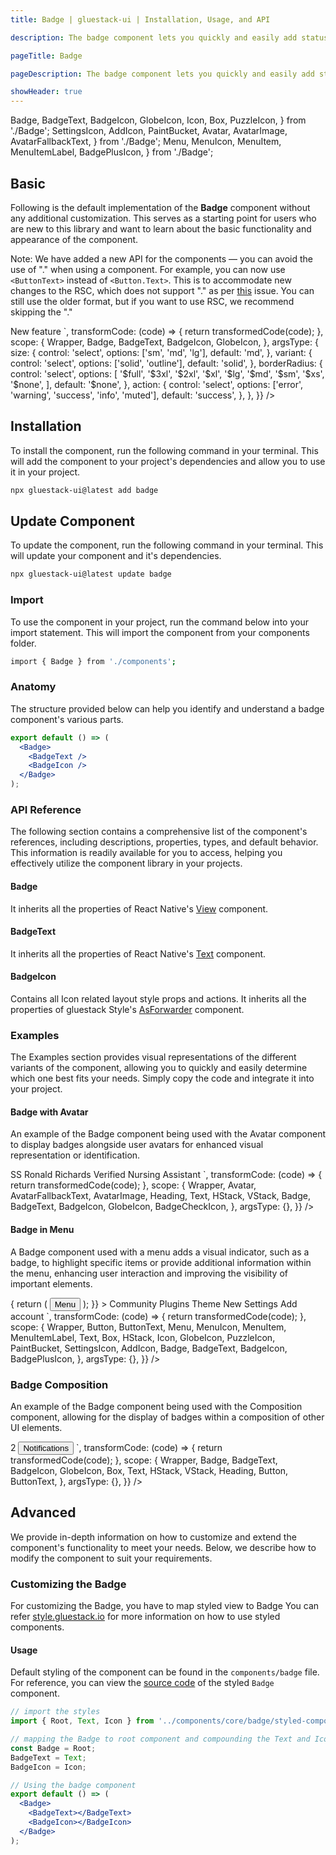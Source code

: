 ```yaml
---
title: Badge | gluestack-ui | Installation, Usage, and API

description: The badge component lets you quickly and easily add status indicators to your interface for improved usability. They are designed to be attention-grabbing and quickly convey important information.

pageTitle: Badge

pageDescription: The badge component lets you quickly and easily add status indicators to your interface for improved usability. They are designed to be attention-grabbing and quickly convey important information.

showHeader: true
---
```



<Meta title="components/Data Display/Badge" />

  Badge,
  BadgeText,
  BadgeIcon,
  GlobeIcon,
  Icon,
  Box,
  PuzzleIcon,
} from './Badge';
  SettingsIcon,
  AddIcon,
  PaintBucket,
  Avatar,
  AvatarImage,
  AvatarFallbackText,
} from './Badge';
  Menu,
  MenuIcon,
  MenuItem,
  MenuItemLabel,
  BadgePlusIcon,
} from './Badge';

## Basic

Following is the default implementation of the **Badge** component without any additional customization. This serves as a starting point for users who are new to this library and want to learn about the basic functionality and appearance of the component.

Note: We have added a new API for the components — you can avoid the use of "." when using a component. For example, you can now use `<ButtonText>` instead of `<Button.Text>`. This is to accommodate new changes to the RSC, which does not support "." as per [this](https://github.com/vercel/next.js/issues/51593) issue. You can still use the older format, but if you want to use RSC, we recommend skipping the "."

<AppProvider>
  <CodePreview
    metaData={{
      code: `
<Badge {...props}>
  <BadgeText>New feature</BadgeText>
  <BadgeIcon as={GlobeIcon} ml='$2' />
</Badge>
`,
      transformCode: (code) => {
        return transformedCode(code);
      },
      scope: {
        Wrapper,
        Badge,
        BadgeText,
        BadgeIcon,
        GlobeIcon,
      },
      argsType: {
        size: {
          control: 'select',
          options: ['sm', 'md', 'lg'],
          default: 'md',
        },
        variant: {
          control: 'select',
          options: ['solid', 'outline'],
          default: 'solid',
        },
        borderRadius: {
          control: 'select',
          options: [
            '$full',
            '$3xl',
            '$2xl',
            '$xl',
            '$lg',
            '$md',
            '$sm',
            '$xs',
            '$none',
          ],
          default: '$none',
        },
        action: {
          control: 'select',
          options: ['error', 'warning', 'success', 'info', 'muted'],
          default: 'success',
        },
      },
    }}
  />
</AppProvider>

## Installation

To install the component, run the following command in your terminal. This will add the component to your project's dependencies and allow you to use it in your project.

```bash
npx gluestack-ui@latest add badge
```

## Update Component

To update the component, run the following command in your terminal. This will update your component and it's dependencies.

```bash
npx gluestack-ui@latest update badge
```

### Import

To use the component in your project, run the command below into your import statement. This will import the component from your components folder.

```bash
import { Badge } from './components';
```

### Anatomy

The structure provided below can help you identify and understand a badge component's various parts.

```jsx
export default () => (
  <Badge>
    <BadgeText />
    <BadgeIcon />
  </Badge>
);
```

### API Reference

The following section contains a comprehensive list of the component's references, including descriptions, properties, types, and default behavior. This information is readily available for you to access, helping you effectively utilize the component library in your projects.

#### Badge

It inherits all the properties of React Native's [View](https://reactnative.dev/docs/view) component.

#### BadgeText

It inherits all the properties of React Native's [Text](https://reactnative.dev/docs/text) component.

#### BadgeIcon

Contains all Icon related layout style props and actions. It inherits all the properties of gluestack Style's [AsForwarder](https://style.gluestack.io/docs/api/as-forwarder) component.

### Examples

The Examples section provides visual representations of the different variants of the component, allowing you to quickly and easily determine which one best fits your needs. Simply copy the code and integrate it into your project.

#### Badge with Avatar

An example of the Badge component being used with the Avatar component to display badges alongside user avatars for enhanced visual representation or identification.

<AppProvider>
  <CodePreview
    showComponentRenderer={true}
    showArgsController={false}
    metaData={{
      code: `
        <VStack space="2xl">
          <HStack space="md">
            <Avatar >
              <AvatarFallbackText>SS</AvatarFallbackText>
              <AvatarImage
                source={{
                  uri: 'https://images.unsplash.com/photo-1535713875002-d1d0cf377fde?ixlib=rb-4.0.3&ixid=MnwxMjA3fDB8MHxzZWFyY2h8Mnx8dXNlcnxlbnwwfHwwfHw%3D&auto=format&fit=crop&w=800&q=60',
                }}
              />
            </Avatar>
            <VStack>
            <HStack>
              <Heading size="sm" >Ronald Richards</Heading>
              <Badge  size="sm" variant="solid"  action="success" ml="$1">
                  <BadgeText>Verified</BadgeText>
                  <BadgeIcon as={BadgeCheckIcon} ml="$1"/>
              </Badge>
            </HStack>
            <Text size="sm" >Nursing Assistant</Text>
            </VStack>
          </HStack>
        </VStack>
      `,
      transformCode: (code) => {
        return transformedCode(code);
      },
      scope: {
        Wrapper,
        Avatar,
        AvatarFallbackText,
        AvatarImage,
        Heading,
        Text,
        HStack,
        VStack,
        Badge,
        BadgeText,
        BadgeIcon,
        GlobeIcon,
        BadgeCheckIcon,
      },
      argsType: {},
    }}
/>

</AppProvider>

#### Badge in Menu

A Badge component used with a menu adds a visual indicator, such as a badge, to highlight specific items or provide additional information within the menu, enhancing user interaction and improving the visibility of important elements.

<AppProvider>
  <CodePreview
    showComponentRenderer={true}
    showArgsController={false}
    metaData={{
      code: `
      <Menu
        placement={"top"}
          trigger={({ ...triggerProps }) => {
            return (
              <Button {...triggerProps}>
                <ButtonText>Menu</ButtonText>
              </Button>
            );
          }}
        >
          <MenuItem key="Community" textValue="Community">
            <HStack space="sm" alignItems="center">
              <Icon as={GlobeIcon} size="sm" />
              <Text fontSize="$sm" lineHeight="$md">
                Community
              </Text>
            </HStack>
          </MenuItem>
          <MenuItem key="Plugins" textValue="Plugins">
            <HStack space="sm" alignItems="center">
              <Icon as={PuzzleIcon} size="sm" />
              <Text fontSize="$sm" lineHeight="$md">
                Plugins
              </Text>
            </HStack>
          </MenuItem>
          <MenuItem key="Theme" textValue="Theme">
            <HStack space="sm" alignItems="center">
              <Icon as={PaintBucket} size="sm" />
              <Text fontSize="$sm" lineHeight="$md">
                Theme
              </Text>
               <Badge bg="$backgroundLight600">
                 <BadgeText color="$textLight50">New</BadgeText>
                               </Badge>
            </HStack>
          </MenuItem>
          <MenuItem key="Settings" textValue="Settings">
            <HStack space="sm" alignItems="center">
              <Icon as={SettingsIcon} size="sm" />
              <Text fontSize="$sm" lineHeight="$md">
                Settings
              </Text>
            </HStack>
          </MenuItem>
          <MenuItem key="Add account" textValue="Add account">
            <HStack space="sm" alignItems="center">
              <Icon as={AddIcon} size="sm" />
              <Text fontSize="$sm" lineHeight="$md">
                Add account
              </Text>
            </HStack>
          </MenuItem>
        </Menu>
`,
      transformCode: (code) => {
        return transformedCode(code);
      },
      scope: {
        Wrapper,
        Button,
        ButtonText,
        Menu,
        MenuIcon,
        MenuItem,
        MenuItemLabel,
        Text,
        Box,
        HStack,
        Icon,
        GlobeIcon,
        PuzzleIcon,
        PaintBucket,
        SettingsIcon,
        AddIcon,
        Badge,
        BadgeText,
        BadgeIcon,
        BadgePlusIcon,
      },
      argsType: {},
    }}
  />
</AppProvider>

### Badge Composition

An example of the Badge component being used with the Composition component, allowing for the display of badges within a composition of other UI elements.

<AppProvider>
  <CodePreview
    showArgsController={false}
    metaData={{
      code: `
       <Box alignItems="center">
      <VStack>
        <Badge  h={22} w={22} bg="$red600" borderRadius="$full"  mb={-14} mr={-14} zIndex={1} variant="solid" alignSelf="flex-end"  >
         <BadgeText color="$white">2</BadgeText>
        </Badge>
        <Button>
         <ButtonText>
          Notifications
        </ButtonText>
        </Button>
      </VStack>
    </Box>
`,
      transformCode: (code) => {
        return transformedCode(code);
      },
      scope: {
        Wrapper,
        Badge,
        BadgeText,
        BadgeIcon,
        GlobeIcon,
        Box,
        Text,
        HStack,
        VStack,
        Heading,
        Button,
        ButtonText,
      },
      argsType: {},
    }}
  />
</AppProvider>

## Advanced

We provide in-depth information on how to customize and extend the component's functionality to meet your needs. Below, we describe how to modify the component to suit your requirements.

### Customizing the Badge

For customizing the Badge, you have to map styled view to Badge You can refer [style.gluestack.io](https://style.gluestack.io/) for more information on how to use styled components.

#### Usage

Default styling of the component can be found in the `components/badge` file. For reference, you can view the [source code](https://github.com/gluestack/gluestack-ui/tree/main/example/storybook/src/ui-components/Badge) of the styled `Badge` component.

```jsx
// import the styles
import { Root, Text, Icon } from '../components/core/badge/styled-components';

// mapping the Badge to root component and compounding the Text and Icon components
const Badge = Root;
BadgeText = Text;
BadgeIcon = Icon;

// Using the badge component
export default () => (
  <Badge>
    <BadgeText></BadgeText>
    <BadgeIcon></BadgeIcon>
  </Badge>
);
```

